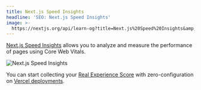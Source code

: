 ```yaml
---
title: Next.js Speed Insights
headline: 'SEO: Next.js Speed Insights'
image: >-
  https://nextjs.org/api/learn-og?title=Next.js%20Speed%20Insights&amp;chapter=30
---
```


[Next.js Speed Insights](https://nextjs.org/analytics) allows you to analyze and measure the performance of pages using Core Web Vitals.

![Next.js Speed Insights](https://h8DxKfmAPhn8O0p3.public.blob.vercel-storage.com/learn/pages-router/seo/analytics.png)

You can start collecting your [Real Experience Score](https://vercel.com/docs/concepts/speed-insights#metrics) with zero-configuration on [Vercel deployments](https://vercel.com/docs/concepts/speed-insights).
